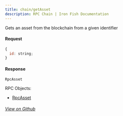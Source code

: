 ```yaml
---
title: chain/getAsset
description: RPC Chain | Iron Fish Documentation
---
```


Gets an asset from the blockchain from a given identifier

#### Request

```js
{
  id: string;
}
```

#### Response

```js
RpcAsset
```

RPC Objects: 
- [RpcAsset](/developers/documentation/rpc/objects/rpcAsset)


###### [View on Github](https://github.com/iron-fish/ironfish/blob/master/ironfish/src/rpc/routes/chain/getAsset.ts)
